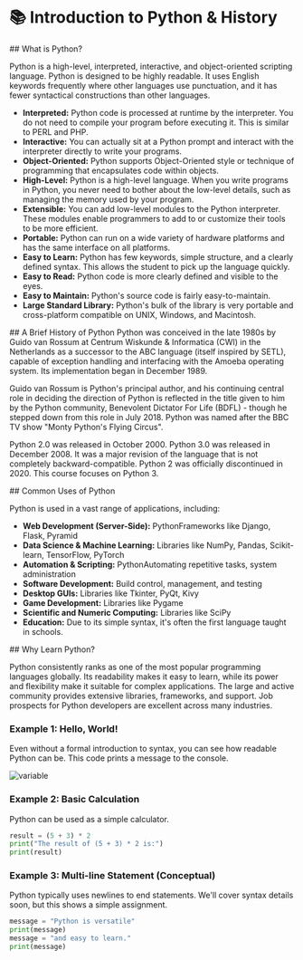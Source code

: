 
# 📚 Introduction to Python & History
<section id="what-is-python"></section>
## What is Python?

Python is a high-level, interpreted, interactive, and object-oriented scripting language. Python is designed to be highly readable. It uses English keywords frequently where other languages use punctuation, and it has fewer syntactical constructions than other languages.

*   **Interpreted:** Python code is processed at runtime by the interpreter. You do not need to compile your program before executing it. This is similar to PERL and PHP.
*   **Interactive:** You can actually sit at a Python prompt and interact with the interpreter directly to write your programs.
*   **Object-Oriented:** Python supports Object-Oriented style or technique of programming that encapsulates code within objects.
*   **High-Level:** Python is a high-level language. When you write programs in Python, you never need to bother about the low-level details, such as managing the memory used by your program.
*   **Extensible:** You can add low-level modules to the Python interpreter. These modules enable programmers to add to or customize their tools to be more efficient.
*   **Portable:** Python can run on a wide variety of hardware platforms and has the same interface on all platforms.
*   **Easy to Learn:** Python has few keywords, simple structure, and a clearly defined syntax. This allows the student to pick up the language quickly.
*   **Easy to Read:** Python code is more clearly defined and visible to the eyes.
*   **Easy to Maintain:** Python's source code is fairly easy-to-maintain.
*   **Large Standard Library:** Python's bulk of the library is very portable and cross-platform compatible on UNIX, Windows, and Macintosh.


<section id="Brief-history-of-python"></section>
## A Brief History of Python
Python was conceived in the late 1980s by Guido van Rossum at Centrum Wiskunde & Informatica (CWI) in the Netherlands as a successor to the ABC language (itself inspired by SETL), capable of exception handling and interfacing with the Amoeba operating system. Its implementation began in December 1989.

Guido van Rossum is Python's principal author, and his continuing central role in deciding the direction of Python is reflected in the title given to him by the Python community, Benevolent Dictator For Life (BDFL) - though he stepped down from this role in July 2018. Python was named after the BBC TV show "Monty Python's Flying Circus".

Python 2.0 was released in October 2000. Python 3.0 was released in December 2008. It was a major revision of the language that is not completely backward-compatible. Python 2 was officially discontinued in 2020. This course focuses on Python 3.


<section id="Common-Uses-of-Python"></section>
## Common Uses of Python

Python is used in a vast range of applications, including:

*   **Web Development (Server-Side):** PythonFrameworks like Django, Flask, Pyramid
*   **Data Science & Machine Learning:** Libraries like NumPy, Pandas, Scikit-learn, TensorFlow, PyTorch
*   **Automation & Scripting:** PythonAutomating repetitive tasks, system administration
*   **Software Development:** Build control, management, and testing
*   **Desktop GUIs:** Libraries like Tkinter, PyQt, Kivy
*   **Game Development:** Libraries like Pygame
*   **Scientific and Numeric Computing:** Libraries like SciPy
*   **Education:** Due to its simple syntax, it's often the first language taught in schools.

<section id="Why-learn-python"></section>
## Why Learn Python?


Python consistently ranks as one of the most popular programming languages globally. Its readability makes it easy to learn, while its power and flexibility make it suitable for complex applications. The large and active community provides extensive libraries, frameworks, and support. Job prospects for Python developers are excellent across many industries.

### Example 1: Hello, World!
Even without a formal introduction to syntax, you can see how readable Python can be. This code prints a message to the console.




<img src="/images/hello.png" alt="variable" className="w-150 h-100 mx-auto" />


### Example 2: Basic Calculation
Python can be used as a simple calculator.

```python
result = (5 + 3) * 2
print("The result of (5 + 3) * 2 is:")
print(result)
```

### Example 3: Multi-line Statement (Conceptual)
Python typically uses newlines to end statements. We'll cover syntax details soon, but this shows a simple assignment.

```python
message = "Python is versatile"
print(message)
message = "and easy to learn."
print(message)
```

<Quiz questions={pythonQuiz} />

                   


